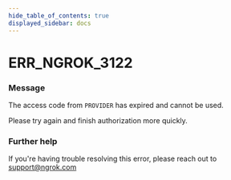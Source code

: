 ```yaml
---
hide_table_of_contents: true
displayed_sidebar: docs
---
```



# ERR_NGROK_3122

### Message
The access code from `PROVIDER` has expired and cannot be used.

Please try again and finish authorization more quickly.

<ErrorDetails error='err_ngrok_3122' />


### Further help
If you're having trouble resolving this error, please reach out to [support@ngrok.com](mailto:support@ngrok.com?subject=Help%20with%20ERR_NGROK_3122)

